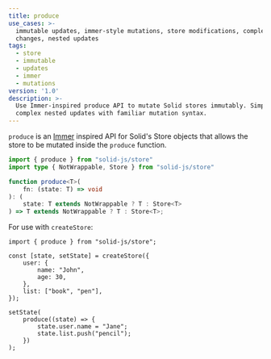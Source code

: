 ```yaml
---
title: produce
use_cases: >-
  immutable updates, immer-style mutations, store modifications, complex state
  changes, nested updates
tags:
  - store
  - immutable
  - updates
  - immer
  - mutations
version: '1.0'
description: >-
  Use Immer-inspired produce API to mutate Solid stores immutably. Simplify
  complex nested updates with familiar mutation syntax.
---
```


`produce` is an [Immer](https://immerjs.github.io/immer/) inspired API for Solid's Store objects that allows the store to be mutated inside the `produce` function.

```ts
import { produce } from "solid-js/store"
import type { NotWrappable, Store } from "solid-js/store"

function produce<T>(
	fn: (state: T) => void
): (
	state: T extends NotWrappable ? T : Store<T>
) => T extends NotWrappable ? T : Store<T>;
```

For use with `createStore`:

```tsx
import { produce } from "solid-js/store";

const [state, setState] = createStore({
	user: {
		name: "John",
		age: 30,
	},
	list: ["book", "pen"],
});

setState(
	produce((state) => {
		state.user.name = "Jane";
		state.list.push("pencil");
	})
);
```
